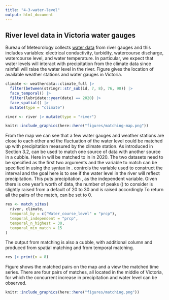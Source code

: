 ```yaml
---
title: "4-3-water-level"
output: html_document
---
```


## River level data in Victoria water gauges

Bureau of Meteorology collects [water data](http://www.bom.gov.au/metadata/catalogue/19115/ANZCW0503900528?template=full) from river gauges and this includes variables: electrical conductivity, turbidity, watercourse discharge, watercourse level, and water temperature. In particular, we expect that water levels will interact with precipitation from the climate data since rainfall will raise the water level in the river. Figure \ref{fig:matching-map} gives the location of available weather stations and water gauges in Victoria.

```r
climate <- weatherdata::climate_full |>
  filter(between(stringr::str_sub(id, 7, 8), 76, 90)) |>
  face_temporal() |>
  filter(lubridate::year(date) == 2020) |>
  face_spatial() |>
  mutate(type = "climate")

river <- river |> mutate(type = "river")
```

```r
knitr::include_graphics(here::here("figures/matching-map.png"))
```

From the map we can see that a few water gauges and weather stations are close to each other and the fluctuation of the water level could be matched up with precipitation measured by the climate station. As introduced in Section 3.2, \code{match_sites()} can be used to match one source of data with another source in a cubble. Here \code{Water_course_level} in \code{river} will be matched to \code{prcp} in \code{climate} in 2020. The two datasets need to be specified as the first two arguments and the variable to match can be specified in \code{temporal_by} using the \code{by} syntax in \code{join}. \code{temporal_independent} controls the variable used to construct the interval and the goal here is to see if the water level in the river will reflect precipitation. This puts precipitation \code{prcp}, as the independent variable. Given there is one year's worth of data, the number of peaks (\code{temporal_n_highest}) to consider is slightly raised from a default of 20 to 30 and \code{temporal_min_match} is raised accordingly To return all the pairs of the match, \code{temporal_min_match} can be set to 0.

```r
res <- match_sites(
  river, climate,
  temporal_by = c("Water_course_level" = "prcp"),
  temporal_independent = "prcp",  
  temporal_n_highest = 30,
  temporal_min_match = 15
)
```

The output from matching is also a cubble, with additional column \code{dist} and \code{group} produced from spatial matching and \code{n_match} from temporal matching. 

```r
res |> print(n = 8)
```

Figure \ref{fig:matching} shows the matched pairs on the map and a view the matched time series. There are four pairs of matches, all located in the middle of Victoria, for which the concurrent increase in precipitation and water level can be observed.

```r
knitr::include_graphics(here::here("figures/matching.png"))
```

